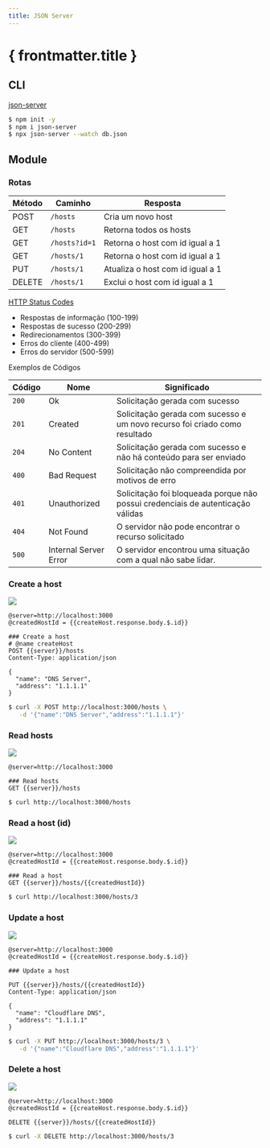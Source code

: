 ```yaml
---
title: JSON Server
---
```



# { frontmatter.title }

## CLI

<CodePreview src="/codes/package/json-server/db.json" />

[json-server](https://www.npmjs.com/package/json-server)

```bash
$ npm init -y
$ npm i json-server
$ npx json-server --watch db.json
```


## Module

<CodeTree src="/codes/package/json-server/" githubUrl={true} />

<CodePreview src="/codes/package/json-server/package.json" />

<CodePreview src="/codes/package/json-server/src/server.js" />

### Rotas

| Método | Caminho       | Resposta                         |
| ------ | ------------- | -------------------------------- |
| POST   | `/hosts`      | Cria um novo host                |
| GET    | `/hosts`      | Retorna todos os hosts           |
| GET    | `/hosts?id=1` | Retorna o host com id igual a 1  |
| GET    | `/hosts/1`    | Retorna o host com id igual a 1  |
| PUT    | `/hosts/1`    | Atualiza o host com id igual a 1 |
| DELETE | `/hosts/1`    | Exclui o host com id igual a 1   |

[HTTP Status Codes](https://developer.mozilla.org/en-US/docs/Web/HTTP/Status)
  - Respostas de informação (100-199)
  - Respostas de sucesso (200-299)
  - Redirecionamentos (300-399)
  - Erros do cliente (400-499)
  - Erros do servidor (500-599)

Exemplos de Códigos

| Código | Nome                  | Significado                                                                     |
| ------ | --------------------- | ------------------------------------------------------------------------------- |
| `200`  | Ok                    | Solicitação gerada com sucesso                                                  |
| `201`  | Created               | Solicitação gerada com sucesso e um novo recurso foi criado como resultado      |
| `204`  | No Content            | Solicitação gerada com sucesso e não há conteúdo para ser enviado               |
| `400`  | Bad Request           | Solicitação não compreendida por motivos de erro                                |
| `401`  | Unauthorized          | Solicitação foi bloqueada porque não possui credenciais de autenticação válidas |
| `404`  | Not Found             | O servidor não pode encontrar o recurso solicitado                              |
| `500`  | Internal Server Error | O servidor encontrou uma situação com a qual não sabe lidar.                    |

### Create a host

![](/dw/imgs/api/rest/host-api-post.png)

```http
@server=http://localhost:3000
@createdHostId = {{createHost.response.body.$.id}}

### Create a host
# @name createHost
POST {{server}}/hosts
Content-Type: application/json

{
  "name": "DNS Server",
  "address": "1.1.1.1"
}
```

```bash
$ curl -X POST http://localhost:3000/hosts \
   -d '{"name":"DNS Server","address":"1.1.1.1"}'
```

### Read hosts

![](/dw/imgs/api/rest/host-api-get.png)

```http
@server=http://localhost:3000

### Read hosts
GET {{server}}/hosts
```

```bash
$ curl http://localhost:3000/hosts
```

### Read a host (id)

![](/dw/imgs/api/rest/host-api-get-filter.png)

```http
@server=http://localhost:3000
@createdHostId = {{createHost.response.body.$.id}}

### Read a host
GET {{server}}/hosts/{{createdHostId}}
```

```bash
$ curl http://localhost:3000/hosts/3
```

### Update a host

![](/dw/imgs/api/rest/host-api-put.png)

```http
@server=http://localhost:3000
@createdHostId = {{createHost.response.body.$.id}}

### Update a host

PUT {{server}}/hosts/{{createdHostId}}
Content-Type: application/json

{
  "name": "Cloudflare DNS",
  "address": "1.1.1.1"
}
```

```bash
$ curl -X PUT http://localhost:3000/hosts/3 \
   -d '{"name":"Cloudflare DNS","address":"1.1.1.1"}'
```

### Delete a host

![](/dw/imgs/api/rest/host-api-delete.png)

```http
@server=http://localhost:3000
@createdHostId = {{createHost.response.body.$.id}}

DELETE {{server}}/hosts/{{createdHostId}}
```

```bash
$ curl -X DELETE http://localhost:3000/hosts/3
```
